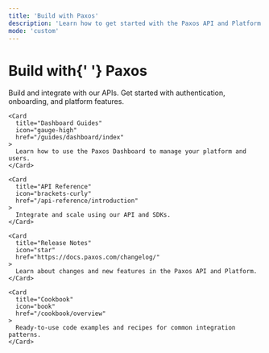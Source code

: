 ```yaml
---
title: 'Build with Paxos'
description: 'Learn how to get started with the Paxos API and Platform.'
mode: 'custom'
---
```


<div style={{
  textAlign: 'center',
  padding: '80px 20px 60px',
  maxWidth: '1200px',
  margin: '0 auto'
}}>
  <h1 style={{
    fontSize: '4rem',
    fontWeight: 'bold',
    marginBottom: '60px',
    color: '#1f2937',
    lineHeight: '1.1'
  }}>
    Build with{' '}
    <span style={{
      fontWeight: '900',
      background: 'linear-gradient(135deg, #00845E 0%, #0094D8 50%, #8AD137 100%)',
      backgroundClip: 'text',
      WebkitBackgroundClip: 'text',
      color: 'transparent',
      WebkitTextFillColor: 'transparent',
      display: 'inline-block'
    }}>
      Paxos
    </span>
  </h1>

  <CardGroup cols={2}>
    <Card
      title="Developer Guides"
      icon="code"
      href="/guides/developer/account"
    >
      Build and integrate with our APIs. Get started with authentication, onboarding, and platform features.
    </Card>

    <Card
      title="Dashboard Guides"
      icon="gauge-high"
      href="/guides/dashboard/index"
    >
      Learn how to use the Paxos Dashboard to manage your platform and users.
    </Card>

    <Card
      title="API Reference"
      icon="brackets-curly"
      href="/api-reference/introduction"
    >
      Integrate and scale using our API and SDKs.
    </Card>

    <Card
      title="Release Notes"
      icon="star"
      href="https://docs.paxos.com/changelog/"
    >
      Learn about changes and new features in the Paxos API and Platform.
    </Card>

    <Card
      title="Cookbook"
      icon="book"
      href="/cookbook/overview"
    >
      Ready-to-use code examples and recipes for common integration patterns.
    </Card>
  </CardGroup>
</div> 